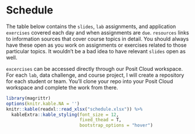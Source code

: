 # Schedule {-}

The table below contains the `slides`, `lab` assignments, and application `exercises` covered each day and when assignments are `due`. `resources` links to information sources that cover course topics in detail. You should always have these open as you work on assignments or exercises related to those particular topics. It wouldn't be a bad idea to have relevant `slides` open as well.

`excercises` can be accessed directly through our Posit Cloud workspace. For each `lab`, data challenge, and course project, I will create a repository for each student or team. You'll clone your repo into your Posit Cloud workspace and complete the work from there.

```r
library(magrittr)
options(knitr.kable.NA = '')
knitr::kable(readxl::read_xlsx("schedule.xlsx")) %>%
  kableExtra::kable_styling(font_size = 12,
                            fixed_thead = T,
                            bootstrap_options = "hover")
```
